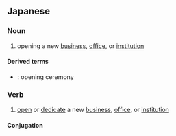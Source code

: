 ==Japanese==
{{ja-kanjitab|かい|しょ|yomi=on}}

===Noun===
{{ja-noun|かいしょ}}

# opening a new [[business]], [[office]], or [[institution]]

====Derived terms====
* {{ja-r|開所式|かいしょしき}}: opening ceremony

===Verb===
{{ja-verb-suru|tr=both|かいしょ}}

# [[open]] or [[dedicate]] a new [[business]], [[office]], or [[institution]]
#: {{ja-usex|事業所を開所する|じぎょうしょ を かいしょ する|open a place of business}}

====Conjugation====
{{ja-suru|かいしょ}}